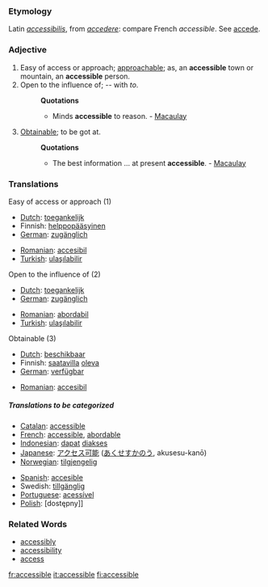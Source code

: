 === Etymology ===
Latin ''[[accessibilis]]'', from ''[[accedere]]'': compare French ''accessible''. See [[accede]].

=== Adjective ===
#Easy of access or approach; [[approachable]]; as, an '''accessible''' town or mountain, an '''accessible''' person.
#Open to the influence of; -- with ''to''.
#:'''Quotations'''
#:*Minds '''accessible''' to reason. - [[Macaulay]]
#[[Obtainable]]; to be got at.
#:'''Quotations'''
#:*The best information ... at present '''accessible'''. - [[Macaulay]]

=== Translations ===
;Easy of access or approach (1)
{{top}}
*[[Dutch]]: [[toegankelijk]]
*Finnish: [[helppopääsyinen]]
*[[German]]: [[zugänglich]]
{{mid}}
*[[Romanian]]: [[accesibil]]
*[[Turkish]]: [[ulaşılabilir]]
{{bottom}}

;Open to the influence of (2)
{{top}}
*[[Dutch]]: [[toegankelijk]]
*[[German]]: [[zugänglich]]
{{mid}}
*[[Romanian]]: [[abordabil]]
*[[Turkish]]: [[ulaşılabilir]]
{{bottom}}

;Obtainable (3)
{{top}}
*[[Dutch]]: [[beschikbaar]]
*Finnish: [[saatavilla]] [[olla#Finnish|oleva]]
*[[German]]: [[verfügbar]]
{{mid}}
*[[Romanian]]: [[accesibil]]
{{bottom}}

=====Translations to be categorized=====
{{checktrans}}
{{top}}
*[[Catalan]]: [[accessible]]
*[[French]]: [[accessible]], [[abordable]]
*[[Indonesian]]: [[dapat]] [[akses|diakses]]
*[[Japanese]]: [[アクセス可能]] ([[あくせすかのう]], akusesu-kanō)
*[[Norwegian]]: [[tilgjengelig]]
{{mid}}
*[[Spanish]]: [[accesible]]
*Swedish: [[tillgänglig]]
*[[Portuguese]]: [[acessível]]
*[[Polish]]: [dostępny]]
{{bottom}}

=== Related Words ===
* [[accessibly]]
* [[accessibility]]
* [[access]]

[[fr:accessible]]
[[it:accessible]]
[[fi:accessible]]